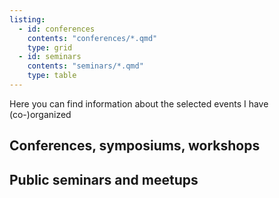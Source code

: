 ```yaml
---
listing: 
  - id: conferences
    contents: "conferences/*.qmd"
    type: grid
  - id: seminars
    contents: "seminars/*.qmd"
    type: table
---
```


Here you can find information about the selected events I have (co-)organized

## Conferences, symposiums, workshops

:::{#lab-reports}
:::

## Public seminars and meetups

:::{#meeting-notes}
:::

